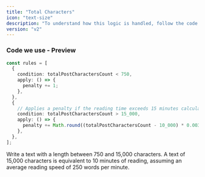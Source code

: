 ```yaml
---
title: "Total Characters"
icon: "text-size"
description: "To understand how this logic is handled, follow the code here: <a href='https://github.com/perisicnikola37/dev-to-rater/blob/v2.x/analyzer/src/core/implementations/calculateTotalCharactersScore.ts' target='_blank'>Code in repository</a>"
version: "v2"
---
```


### Code we use - Preview

```typescript typescript
const rules = [
  {
    condition: totalPostCharactersCount < 750,
    apply: () => {
      penalty += 1;
    },
  },
  {
    // Applies a penalty if the reading time exceeds 15 minutes calculated by ${AVERAGE_READING_SPEED}
    condition: totalPostCharactersCount > 15_000,
    apply: () => {
      penalty += Math.round((totalPostCharactersCount - 10_000) * 0.003);
    },
  },
];
```

<Tip>
  Write a text with a length between 750 and 15,000 characters. A text of 15,000
  characters is equivalent to 10 minutes of reading, assuming an average reading
  speed of 250 words per minute.
</Tip>
